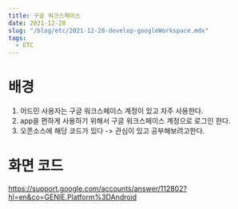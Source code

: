```yaml
---
title: 구글 워크스페이스  
date: 2021-12-28
slug: "/blog/etc/2021-12-28-develop-googleWorkspace.mdx"
tags:
  - ETC
---
```


# 배경

1. 어드민 사용자는 구글 워크스페이스 계정이 있고 자주 사용한다.
2. app을 편하게 사용하기 위해서 구글 워크스페이스 계정으로 로그인 한다.
3. 오픈소스에 해당 코드가 있다 -> 관심이 있고 공부해보려고한다.

# 화면 코드
https://support.google.com/accounts/answer/112802?hl=en&co=GENIE.Platform%3DAndroid